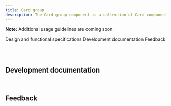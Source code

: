 ```yaml
---
title: Card group
description: The Card group component is a collection of Card components that can be used in block and group-level patterns.
---
```



<ComponentDescription name="Card group" type="layout" />

<InlineNotification>

**Note:** Additional usage guidelines are coming soon.

</InlineNotification>

<AnchorLinks>

<AnchorLink>Design and functional specifications</AnchorLink>
<AnchorLink>Development documentation</AnchorLink>
<AnchorLink>Feedback</AnchorLink>

</AnchorLinks>

<br />

<SpecLinks name="Card group" designLink="https://ibm.box.com/s/r4nt1w1fe2gnuqn6m9gac48tll7jq5pl" />

<br />

## Development documentation

<ComponentStatus name="Card group" type="layout" />

<br />

## Feedback

<ComponentFeedback />
